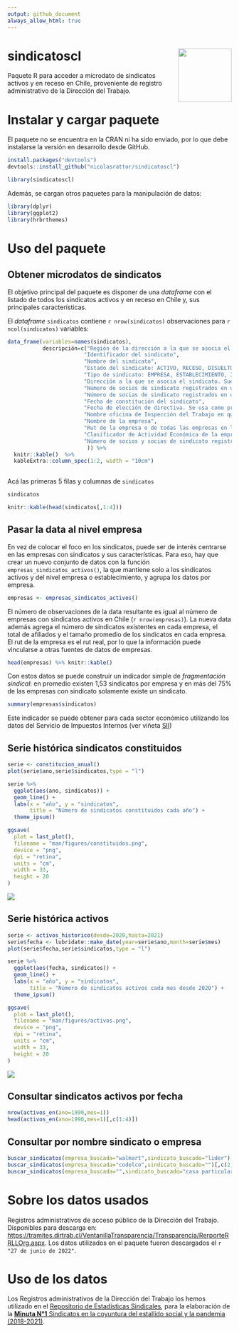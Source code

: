 ```yaml
---
output: github_document
always_allow_html: true
---
```


# sindicatoscl <img src="man/figures/logores.PNG" align="right" width = "120px"/>

Paquete R para acceder a microdato de sindicatos activos y en receso en Chile, proveniente de registro administrativo de la Dirección del Trabajo.

# Instalar y cargar paquete

El paquete no se encuentra en la CRAN ni ha sido enviado, por lo que debe instalarse la versión en desarrollo desde GitHub.

```r
install.packages("devtools")
devtools::install_github("nicolasrattor/sindicatoscl")
```

```r
library(sindicatoscl)
```

Además, se cargan otros paquetes para la manipulación de datos:

```r
library(dplyr)
library(ggplot2)
library(hrbrthemes)
```


# Uso del paquete

## Obtener microdatos de sindicatos

El objetivo principal del paquete es disponer de una *dataframe* con el listado de todos los sindicatos activos y en receso en Chile y, sus principales características.

El *dataframe* `sindicatos` contiene `r nrow(sindicatos)` observaciones para `r ncol(sindicatos)` variables:

```r
data_frame(variables=names(sindicatos),
           descripción=c("Región de la dirección a la que se asocia el sindicato. Suele ser la de la casa matriz de la empresa (16 regiones)",
                        "Identificador del sindicato",
                        "Nombre del sindicato",
                        "Estado del sindicato: ACTIVO, RECESO, DISUELTO, CADUCADO O ELIMINADO",
                        "Tipo de sindicato: EMPRESA, ESTABLECIMIENTO, INDEPENDIENTE, INTER EMPRESA o TRANSITORIO",
                        "Dirección a la que se asocia el sindicato. Suele ser la de la casa matriz de la empresa",
                        "Número de socios de sindicato registrados en último trámite",
                        "Número de socias de sindicato registrados en último trámite",
                        "Fecha de constitución del sindicato",
                        "Fecha de elección de directiva. Se usa como proxy de último trámite",
                        "Nombre oficina de Inspección del Trabajo en que se hizo la constitución del sindicato",
                        "Nombre de la empresa",
                        "Rut de la empresa o de todas las empresas en las que existe el sindicato (caso interempresas)",
                        "Clasificador de Actividad Económica de la empresa",
                        "Número de socios y socias de sindicato registrados en último trámite"
                         )) %>% 
  knitr::kable()  %>% 
  kableExtra::column_spec(1:2, width = "10cm")
             
```

Acá las primeras 5 filas y columnas de `sindicatos`

```r
sindicatos
```

```r
knitr::kable(head(sindicatos[,1:4]))
```

## Pasar la data al nivel empresa

En vez de colocar el foco en los sindicatos, puede ser de interés centrarse en las empresas con sindicatos y sus características. Para eso, hay que crear un nuevo conjunto de datos con la función `empresas_sindicatos_activos()`, la que mantiene solo a los sindicatos activos y del nivel empresa o establecimiento, y agrupa los datos por empresa.

```r
empresas <- empresas_sindicatos_activos()
```

El número de observaciones de la data resultante es igual al número de empresas con sindicatos activos en Chile (`r nrow(empresas)`). La nueva data además agrega el número de sindicatos existentes en cada empresa, el total de afiliados y el tamaño promedio de los sindicatos en cada empresa. El rut de la empresa es el rut real, por lo que la información puede vincularse a otras fuentes de datos de empresas. 

```r
head(empresas) %>% knitr::kable()
```

Con estos datos se puede construir un indicador simple de *fragmentación sindical*: en promedio existen 1,53 sindicatos por empresa y en más del 75% de las empresas con sindicato solamente existe un sindicato. 

```r
summary(empresas$sindicatos)
```

Este indicador se puede obtener para cada sector económico utilizando los datos del Servicio de Impuestos Internos (ver viñeta [SII](https://nicolasrattor.github.io/sindicatoscl/articles/sii.html))


## Serie histórica sindicatos constituidos

```r
serie <- constitucion_anual()
plot(serie$ano,serie$sindicatos,type = "l")

serie %>% 
  ggplot(aes(ano, sindicatos)) + 
  geom_line() +
  labs(x = "año", y = "sindicatos",
       title = "Número de sindicatos constituidos cada año") +
  theme_ipsum()
```

```r
ggsave(
  plot = last_plot(),
  filename = "man/figures/constituidos.png",
  device = "png",
  dpi = "retina",
  units = "cm",
  width = 33,
  height = 20
)
```

<img src="man/figures/constituidos.png">

## Serie histórica activos

```r
serie <- activos_historico(desde=2020,hasta=2021)
serie$fecha <- lubridate::make_date(year=serie$ano,month=serie$mes)
plot(serie$fecha,serie$sindicatos,type = "l")

serie %>% 
  ggplot(aes(fecha, sindicatos)) + 
  geom_line() +
  labs(x = "año", y = "sindicatos",
       title = "Número de sindicatos activos cada mes desde 2020") +
  theme_ipsum()
```


```r
ggsave(
  plot = last_plot(),
  filename = "man/figures/activos.png",
  device = "png",
  dpi = "retina",
  units = "cm",
  width = 33,
  height = 20
)
```

<img src="man/figures/activos.png">

## Consultar sindicatos activos por fecha

```r
nrow(activos_en(ano=1990,mes=1))
head(activos_en(ano=1990,mes=1)[,c(1:4)])
```

## Consultar por nombre sindicato o empresa

```r
buscar_sindicatos(empresa_buscada="walmart",sindicato_buscado="lider")[,c(2,3)]
buscar_sindicatos(empresa_buscada="codelco",sindicato_buscado="")[,c(2,3)]
buscar_sindicatos(empresa_buscada="",sindicato_buscado="casa particular")[,c(2,3)]
```


# Sobre los datos usados

Registros administrativos de acceso público de la Dirección del Trabajo. Disponibles para descarga en: <https://tramites.dirtrab.cl/VentanillaTransparencia/Transparencia/RerporteRRLLOrg.aspx>. Los datos utilizados en el paquete fueron descargados el `r "27 de junio de 2022"`. 

# Uso de los datos

Los Registros administrativos de la Dirección del Trabajo los hemos utilizado en el [Repositorio de Estadísticas Sindicales](https://repositoriosindical.netlify.app/), para la elaboración de la [**Minuta N°1** Sindicatos en la coyuntura del estallido social y la pandemia (2018-2021)](https://github.com/nicolasrattor/Ventanilla_Sindicatos_DT/raw/main/Minuta1/Minuta1.pdf).

